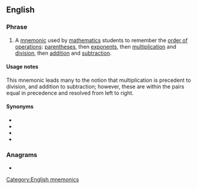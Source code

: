 ==English==

===Phrase===
{{en-phrase}}

# {{lb|en|acronym}} A [[mnemonic]] used by [[mathematics]] students to remember the [[order of operations]]: [[parentheses]], then [[exponent]]s, then [[multiplication]] and [[division]], then [[addition]] and [[subtraction]].

====Usage notes====
This mnemonic leads many to the notion that multiplication is precedent to division, and addition to subtraction; however, these are within the pairs equal in precedence and resolved from left to right.

====Synonyms====
* {{l|en|please excuse my dear Aunt Sally}}
* {{l|en|BODMAS}}
* {{l|en|BOMDAS}}
* {{l|en|BEDMAS}}

===Anagrams===
* {{anagrams|en|a=ademps|AMEPDs|PEDMAS|despam|medspa}}

[[Category:English mnemonics]]